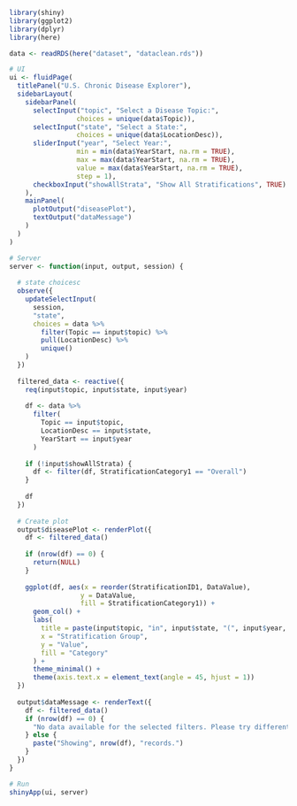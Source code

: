 ```r
library(shiny)
library(ggplot2)
library(dplyr)
library(here)
```

```r
data <- readRDS(here("dataset", "dataclean.rds"))
```

```r
# UI
ui <- fluidPage(
  titlePanel("U.S. Chronic Disease Explorer"),
  sidebarLayout(
    sidebarPanel(
      selectInput("topic", "Select a Disease Topic:",
                 choices = unique(data$Topic)),
      selectInput("state", "Select a State:",
                 choices = unique(data$LocationDesc)),
      sliderInput("year", "Select Year:",
                 min = min(data$YearStart, na.rm = TRUE),
                 max = max(data$YearStart, na.rm = TRUE),
                 value = max(data$YearStart, na.rm = TRUE),
                 step = 1),
      checkboxInput("showAllStrata", "Show All Stratifications", TRUE)
    ),
    mainPanel(
      plotOutput("diseasePlot"),
      textOutput("dataMessage")
    )
  )
)
```

```r
# Server
server <- function(input, output, session) {
  
  # state choicesc
  observe({
    updateSelectInput(
      session, 
      "state",
      choices = data %>% 
        filter(Topic == input$topic) %>% 
        pull(LocationDesc) %>% 
        unique()
    )
  })
  
  filtered_data <- reactive({
    req(input$topic, input$state, input$year)
    
    df <- data %>%
      filter(
        Topic == input$topic,
        LocationDesc == input$state,
        YearStart == input$year
      )
    
    if (!input$showAllStrata) {
      df <- filter(df, StratificationCategory1 == "Overall")
    }
    
    df
  })
  
  # Create plot
  output$diseasePlot <- renderPlot({
    df <- filtered_data()
    
    if (nrow(df) == 0) {
      return(NULL)
    }
    
    ggplot(df, aes(x = reorder(StratificationID1, DataValue), 
                  y = DataValue, 
                  fill = StratificationCategory1)) +
      geom_col() +
      labs(
        title = paste(input$topic, "in", input$state, "(", input$year, ")"),
        x = "Stratification Group",
        y = "Value",
        fill = "Category"
      ) +
      theme_minimal() +
      theme(axis.text.x = element_text(angle = 45, hjust = 1))
  })
  
  output$dataMessage <- renderText({
    df <- filtered_data()
    if (nrow(df) == 0) {
      "No data available for the selected filters. Please try different options."
    } else {
      paste("Showing", nrow(df), "records.")
    }
  })
}
```

```r
# Run 
shinyApp(ui, server)
```
